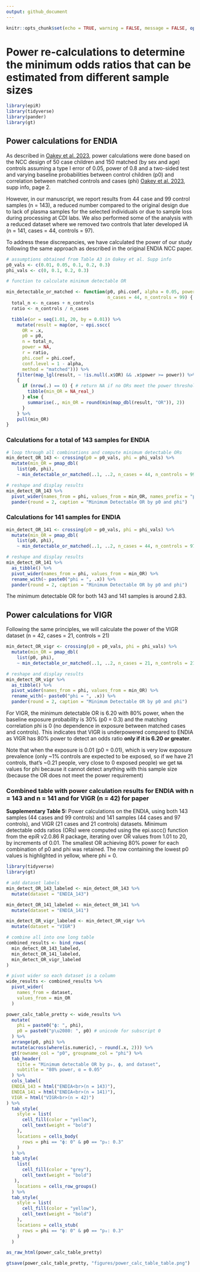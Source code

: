 ```yaml
---
output: github_document
---
```


```r
knitr::opts_chunk$set(echo = TRUE, warning = FALSE, message = FALSE, options(readr.show_col_types = FALSE))
```

# Power re-calculations to determine the minimum odds ratios that can be estimated from different sample sizes

```r
library(epiR)
library(tidyverse)
library(pander)
library(gt)
```

## Power calculations for ENDIA

As described in [Oakey et al. 2023](https://doi.org/10.1080/07853890.2023.2198255), power calculations were done based on the NCC design of 50 case children and 150 matched (by sex and age) controls assuming a type I error of 0.05, power of 0.8 and a two-sided test and varying baseline probabilities between control children (p0) and correlation between matched controls and cases (phi) [Oakey et al. 2023](https://doi.org/10.1080/07853890.2023.2198255), supp info, page 2. 

However, in our manuscript, we report results from 44 case and 99 control samples (n = 143), a reduced number compared to the original design due to lack of plasma samples for the selected individuals or due to sample loss during processing at CDI labs. We also performed some of the analysis with a reduced dataset where we removed two controls that later developed IA (n = 141, cases = 44, controls = 97). 

To address these discrepancies, we have calculated the power of our study following the same approach as described in the original ENDIA NCC paper. 


```r
# assumptions obtained from Table A3 in Oakey et al. Supp info
p0_vals <- c(0.01, 0.05, 0.1, 0.2, 0.3)
phi_vals <- c(0, 0.1, 0.2, 0.3)

# function to calculate minimum detectable OR

min_detectable_or_matched <- function(p0, phi.coef, alpha = 0.05, power = 0.8,
                                      n_cases = 44, n_controls = 99) {
  total_n <- n_cases + n_controls
  ratio <- n_controls / n_cases

  tibble(or = seq(1.01, 20, by = 0.01)) %>%
    mutate(result = map(or, ~ epi.sscc(
      OR = .x,
      p0 = p0,
      n = total_n,
      power = NA,
      r = ratio,
      phi.coef = phi.coef,
      conf.level = 1 - alpha,
      method = "matched"))) %>%
    filter(map_lgl(result, ~ !is.null(.x$OR) && .x$power >= power)) %>%
    {
      if (nrow(.) == 0) { # return NA if no ORs meet the power threshold
        tibble(min_OR = NA_real_)
      } else {
        summarise(., min_OR = round(min(map_dbl(result, "OR")), 2))
      }
    } %>%
    pull(min_OR)
}
```

### Calculations for a total of 143 samples for ENDIA 

```r
# loop through all combinations and compute minimum detectable ORs
min_detect_OR_143 <- crossing(p0 = p0_vals, phi = phi_vals) %>% 
  mutate(min_OR = pmap_dbl(
    list(p0, phi),
    ~ min_detectable_or_matched(..1, ..2, n_cases = 44, n_controls = 99)))

# reshape and display results
min_detect_OR_143 %>%
  pivot_wider(names_from = phi, values_from = min_OR, names_prefix = "phi = ") %>%
  pander(round = 2, caption = "Minimum Detectable OR by p0 and phi")
```

### Calculations for 141 samples for ENDIA

```r
min_detect_OR_141 <- crossing(p0 = p0_vals, phi = phi_vals) %>% 
  mutate(min_OR = pmap_dbl(
    list(p0, phi),
    ~ min_detectable_or_matched(..1, ..2, n_cases = 44, n_controls = 97)))

# reshape and display results
min_detect_OR_141 %>%
  as_tibble() %>%
  pivot_wider(names_from = phi, values_from = min_OR) %>% 
  rename_with(~ paste0("phi = ", .x)) %>%
  pander(round = 2, caption = "Minimum Detectable OR by p0 and phi")
```

The minimum detectable OR for both 143 and 141 samples is around 2.83.

## Power calculations for VIGR

Following the same principles, we will calculate the power of the VIGR dataset (n = 42, cases = 21, controls = 21)

```r
min_detect_OR_vigr <- crossing(p0 = p0_vals, phi = phi_vals) %>% 
  mutate(min_OR = pmap_dbl(
    list(p0, phi),
    ~ min_detectable_or_matched(..1, ..2, n_cases = 21, n_controls = 21)))

# reshape and display results
min_detect_OR_vigr %>%
  as_tibble() %>%
  pivot_wider(names_from = phi, values_from = min_OR) %>% 
  rename_with(~ paste0("phi = ", .x)) %>%
  pander(round = 2, caption = "Minimum Detectable OR by p0 and phi")
```

For VIGR, the minimum detectable OR is 6.20 with 80% power, when the baseline exposure probability is 30% (p0 = 0.3) and the matching correlation phi is 0 (no dependence in exposure between matched cases and controls). This indicates that VIGR is underpowered compared to ENDIA as VIGR has 80% power to detect an odds ratio **only if it is 6.20 or greater**.

Note that when the exposure is 0.01 (p0 = 0.01), which is very low exposure prevalence (only ~1% controls are expected to be exposed, so if we have 21 controls, that's ~0.21 people, very close to 0 exposed people) we get `NA` values for phi because it cannot detect anything with this sample size (because the OR does not meet the power requirement) 
 
### Combined table with power calculation results for ENDIA with n = 143 and n = 141 and for VIGR (n = 42) for paper

**Supplementary Table 5:** Power calculations on the ENDIA, using both 143 samples (44 cases and 99 controls) and 141 samples (44 cases and 97 controls), and VIGR (21 cases and 21 controls) datasets. Minimum detectable odds ratios (ORs) were computed using the epi.sscc() function from the epiR v2.0.86 R package, iterating over OR values from 1.01 to 20, by increments of 0.01. The smallest OR achieving 80% power for each combination of p0 and phi was retained. The row containing the lowest p0 values is highlighted in yellow, where phi = 0.

```r
library(tidyverse)
library(gt)

# add dataset labels
min_detect_OR_143_labeled <- min_detect_OR_143 %>%
  mutate(dataset = "ENDIA_143")

min_detect_OR_141_labeled <- min_detect_OR_141 %>%
  mutate(dataset = "ENDIA_141")

min_detect_OR_vigr_labeled <- min_detect_OR_vigr %>%
  mutate(dataset = "VIGR")

# combine all into one long table
combined_results <- bind_rows(
  min_detect_OR_143_labeled,
  min_detect_OR_141_labeled,
  min_detect_OR_vigr_labeled
)

# pivot wider so each dataset is a column
wide_results <- combined_results %>%
  pivot_wider(
    names_from = dataset,
    values_from = min_OR
  )

power_calc_table_pretty <- wide_results %>%
  mutate(
    phi = paste0("ϕ: ", phi),
    p0 = paste0("p\u2080: ", p0) # unicode for subscript 0
  ) %>%
  arrange(p0, phi) %>%
  mutate(across(where(is.numeric), ~ round(.x, 2))) %>%
  gt(rowname_col = "p0", groupname_col = "phi") %>%
  tab_header(
    title = "Minimum detectable OR by p₀, ϕ, and dataset",
    subtitle = "80% power, α = 0.05"
  ) %>%
  cols_label(
  ENDIA_143 = html("ENDIA<br>(n = 143)"),
  ENDIA_141 = html("ENDIA<br>(n = 141)"),
  VIGR = html("VIGR<br>(n = 42)")
) %>%
  tab_style(
    style = list(
      cell_fill(color = "yellow"),
      cell_text(weight = "bold")
    ),
    locations = cells_body(
      rows = phi == "ϕ: 0" & p0 == "p₀: 0.3"
    )
  ) %>%
  tab_style(
    list(
      cell_fill(color = "grey"),
      cell_text(weight = "bold")
   ),
    locations = cells_row_groups()
  ) %>%
  tab_style(
    style = list(
      cell_fill(color = "yellow"),
      cell_text(weight = "bold")
    ),
    locations = cells_stub(
      rows = phi == "ϕ: 0" & p0 == "p₀: 0.3"
    )
  )

as_raw_html(power_calc_table_pretty)
```

```r
gtsave(power_calc_table_pretty, "figures/power_calc_table_table.png")
```

